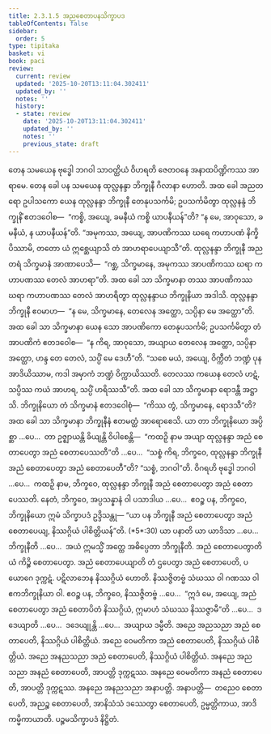 ```yaml
---
title: 2.3.1.5 အညစေတာပနသိက္ခာပဒ
tableOfContents: false
sidebar:
  order: 5
type: tipitaka
basket: vi
book: paci
review:
  current: review
  updated: '2025-10-20T13:11:04.302411'
  updated_by: ''
  notes: ''
  history:
  - state: review
    date: '2025-10-20T13:11:04.302411'
    updated_by: ''
    notes: ''
    previous_state: draft
---
```



<DynamicBreadcrumb />


<ReviewStatus review={frontmatter.review} showDetails={true} />

<HypothesisAnnotation frontmatter={frontmatter} />

<Division number="753" book="paci" e="ch" v="2" p="325">

<Paragraph number="2473" book="paci">
တေန သမယေန ဗုဒ္ဓေါ ဘဂဝါ သာဝတ္ထိယံ ဝိဟရတိ ဇေတဝနေ အနာထပိဏ္ဍိကဿ အာရာမေ. တေန ခေါ ပန သမယေန ထုလ္လနန္ဒာ ဘိက္ခုနီ ဂိလာနာ ဟောတိ. အထ ခေါ အညတရော ဥပါသကော ယေန ထုလ္လနန္ဒာ ဘိက္ခုနီ တေနုပသင်္ကမိ; ဥပသင်္ကမိတွာ ထုလ္လနန္ဒံ ဘိက္ခုနိံ ဧတဒဝေါစ—  “ကစ္စိ, အယျေ, ခမနီယံ ကစ္စိ ယာပနီယန်”တိ? “န မေ, အာဝုသော, ခမနီယံ, န ယာပနီယန်”တိ. “အမုကဿ, အယျေ, အာပဏိကဿ ဃရေ ကဟာပဏံ နိက္ခိပိဿာမိ, တတော ယံ ဣစ္ဆေယျာသိ တံ အာဟရာပေယျာသီ”တိ. ထုလ္လနန္ဒာ ဘိက္ခုနီ အညတရံ သိက္ခမာနံ အာဏာပေသိ—  “ဂစ္ဆ, သိက္ခမာနေ, အမုကဿ အာပဏိကဿ ဃရာ ကဟာပဏဿ တေလံ အာဟရာ”တိ. အထ ခေါ သာ သိက္ခမာနာ တဿ အာပဏိကဿ ဃရာ ကဟာပဏဿ တေလံ အာဟရိတွာ ထုလ္လနန္ဒာယ ဘိက္ခုနိယာ အဒါသိ. ထုလ္လနန္ဒာ ဘိက္ခုနီ ဧဝမာဟ—  “န မေ, သိက္ခမာနေ, တေလေန အတ္ထော, သပ္ပိနာ မေ အတ္ထော”တိ. အထ ခေါ သာ သိက္ခမာနာ ယေန သော အာပဏိကော တေနုပသင်္ကမိ; ဥပသင်္ကမိတွာ တံ အာပဏိကံ ဧတဒဝေါစ—  “န ကိရ, အာဝုသော, အယျာယ တေလေန အတ္ထော, သပ္ပိနာ အတ္ထော, ဟန္ဒ တေ တေလံ, သပ္ပိံ မေ ဒေဟီ”တိ. “သစေ မယံ, အယျေ, ဝိက္ကီတံ ဘဏ္ဍံ ပုန အာဒိယိဿာမ, ကဒါ အမှာကံ ဘဏ္ဍံ ဝိက္ကာယိဿတိ. တေလဿ ကယေန တေလံ ဟဋံ, သပ္ပိဿ ကယံ အာဟရ, သပ္ပိံ ဟရိဿသီ”တိ. အထ ခေါ သာ သိက္ခမာနာ ရောဒန္တီ အဋ္ဌာသိ. ဘိက္ခုနိယော တံ သိက္ခမာနံ ဧတဒဝေါစုံ—  “ကိဿ တွံ, သိက္ခမာနေ, ရောဒသီ”တိ?
</Paragraph>

<Paragraph number="2474" book="paci">
အထ ခေါ သာ သိက္ခမာနာ ဘိက္ခုနီနံ ဧတမတ္ထံ အာရောစေသိ. ယာ တာ ဘိက္ခုနိယော အပ္ပိစ္ဆာ …ပေ…  တာ ဥဇ္ဈာယန္တိ ခိယျန္တိ ဝိပါစေန္တိ—  “ကထဉှိ နာမ အယျာ ထုလ္လနန္ဒာ အညံ စေတာပေတွာ အညံ စေတာပေဿတီ”တိ …ပေ…  “သစ္စံ ကိရ, ဘိက္ခဝေ, ထုလ္လနန္ဒာ ဘိက္ခုနီ အညံ စေတာပေတွာ အညံ စေတာပေတီ”တိ? “သစ္စံ, ဘဂဝါ”တိ. ဝိဂရဟိ ဗုဒ္ဓေါ ဘဂဝါ …ပေ…  ကထဉှိ နာမ, ဘိက္ခဝေ, ထုလ္လနန္ဒာ ဘိက္ခုနီ အညံ စေတာပေတွာ အညံ စေတာပေဿတိ. နေတံ, ဘိက္ခဝေ, အပ္ပသန္နာနံ ဝါ ပသာဒါယ …ပေ…  ဧဝဉ္စ ပန, ဘိက္ခဝေ, ဘိက္ခုနိယော ဣမံ သိက္ခာပဒံ ဥဒ္ဒိသန္တု—
</Paragraph>

</Division>
<Division number="754" book="paci" e="ch" v="2" p="326">

<Paragraph number="2475" book="paci">
<Emphasis>“ယာ ပန ဘိက္ခုနီ အညံ စေတာပေတွာ အညံ စေတာပေယျ, နိဿဂ္ဂိယံ ပါစိတ္တိယန်”</Emphasis>တိ. (*5*:<Emphasis>30</Emphasis>)
</Paragraph>

</Division>
<Division number="755" book="paci" e="ch" v="2" p="326">

<Paragraph number="2476" book="paci">
<Emphasis>ယာ ပနာ</Emphasis>တိ ယာ ယာဒိသာ …ပေ…  <Emphasis>ဘိက္ခုနီ</Emphasis>တိ …ပေ…  အယံ ဣမသ္မိံ အတ္ထေ အဓိပ္ပေတာ ဘိက္ခုနီတိ.
</Paragraph>

<Paragraph number="2477" book="paci">
<Emphasis>အညံ စေတာပေတွာ</Emphasis>တိ ယံ ကိဉ္စိ စေတာပေတွာ.
</Paragraph>

<Paragraph number="2478" book="paci">
<Emphasis>အညံ စေတာပေယျာ</Emphasis>တိ တံ ဌပေတွာ အညံ စေတာပေတိ, ပယောဂေ ဒုက္ကဋံ. ပဋိလာဘေန နိဿဂ္ဂိယံ ဟောတိ. နိဿဇ္ဇိတဗ္ဗံ သံဃဿ ဝါ ဂဏဿ ဝါ ဧကဘိက္ခုနိယာ ဝါ. ဧဝဉ္စ ပန, ဘိက္ခဝေ, နိဿဇ္ဇိတဗ္ဗံ …ပေ…  “ဣဒံ မေ, အယျေ, အညံ စေတာပေတွာ အညံ စေတာပိတံ နိဿဂ္ဂိယံ, ဣမာဟံ သံဃဿ နိဿဇ္ဇာမီ”တိ …ပေ…  ဒဒေယျာတိ …ပေ…  ဒဒေယျုန္တိ …ပေ…  အယျာယ ဒမ္မီတိ.
</Paragraph>

</Division>
<Division number="756" book="paci" e="ch" v="2" p="327">

<Paragraph number="2479" book="paci">
အညေ အညသညာ အညံ စေတာပေတိ, နိဿဂ္ဂိယံ ပါစိတ္တိယံ. အညေ ဝေမတိကာ အညံ စေတာပေတိ, နိဿဂ္ဂိယံ ပါစိတ္တိယံ. အညေ အနညသညာ အညံ စေတာပေတိ, နိဿဂ္ဂိယံ ပါစိတ္တိယံ.
</Paragraph>

<Paragraph number="2480" book="paci">
အနညေ အညသညာ အနညံ စေတာပေတိ, အာပတ္တိ ဒုက္ကဋဿ. အနညေ ဝေမတိကာ အနညံ စေတာပေတိ, အာပတ္တိ ဒုက္ကဋဿ. အနညေ အနညသညာ အနာပတ္တိ.
</Paragraph>

</Division>
<Division number="757" book="paci" e="ch" v="2" p="327">

<Paragraph number="2481" book="paci">
အနာပတ္တိ—  တညေဝ စေတာပေတိ, အညဉ္စ စေတာပေတိ, အာနိသံသံ ဒဿေတွာ စေတာပေတိ, ဥမ္မတ္တိကာယ, အာဒိကမ္မိကာယာတိ.

</Paragraph>
</Division>

<Paragraph number="2482" type="center" book="paci">
ပဉ္စမသိက္ခာပဒံ နိဋ္ဌိတံ.
</Paragraph>